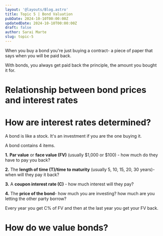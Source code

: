 ```yaml
---
layout: '@layouts/Blog.astro'
title: Topic 5 | Bond Valuation  
pubDate: 2024-10-10T00:00:00Z 
updatedDate: 2024-10-10T00:00:00Z 
draft: false
author: Sarai Marte
slug: topic-5
---
```


When you buy a bond you're just buying a contract- a piece of paper that says when you will be paid back. 

With bonds, you always get paid back the principle, the amount you bought it for.  


# Relationship between bond prices and interest rates

# How are interest rates determined?

A bond is like a stock. It's an investment if you are the one buying it.

A bond contains 4 items.

**1.** **Par value** or **face value (FV)** (usually $1,000 or $100) - how much do they have to pay you back?  

**2.** The **length of time (T)/time to maturity** (usually 5, 10, 15, 20, 30 years)- when will they pay it back?  

**3.** A **coupon interest rate (C)** - how much interest will they pay?  

**4.** The **price of the bond**- how much you are investing? how much are you letting the other party borrow?  

Every year you get C% of FV and then at the last year you get your FV back. 

# How do we value bonds?


